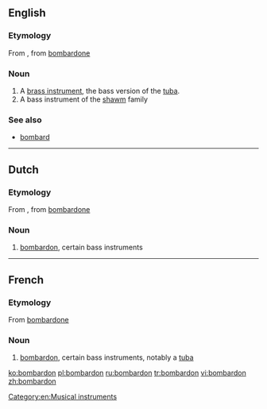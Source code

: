 ==English==

===Etymology===
From {{etyl|fr|en}}, from {{etyl|it|en}} [[bombardone]]

===Noun===
{{en-noun}}

# A [[brass instrument]], the bass version of the [[tuba]].
# A bass instrument of the [[shawm]] family

===See also===
* [[bombard]]

[[Category:en:Musical instruments]]

----

==Dutch==

===Etymology===
From {{etyl|fr|nl}}, from {{etyl|it|nl}} [[bombardone]]

===Noun===
{{nl-noun|g|bombardons|bomdardonnetje}}

# [[bombardon]], certain bass instruments

----

==French==

===Etymology===
From {{etyl|it|fr}} [[bombardone]]

===Noun===
{{fr-noun|m}}

# [[bombardon]], certain bass instruments, notably a [[tuba]]

[[ko:bombardon]]
[[pl:bombardon]]
[[ru:bombardon]]
[[tr:bombardon]]
[[vi:bombardon]]
[[zh:bombardon]]